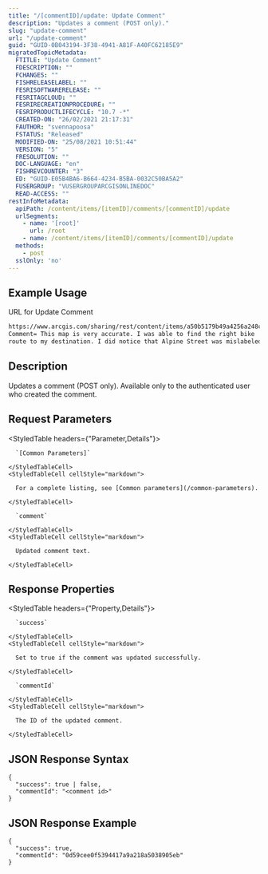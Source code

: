 ```yaml
---
title: "/[commentID]/update: Update Comment"
description: "Updates a comment (POST only)."
slug: "update-comment"
url: "/update-comment"
guid: "GUID-0B043194-3F38-4941-A81F-A40FC62185E9"
migratedTopicMetadata:
  FTITLE: "Update Comment"
  FDESCRIPTION: ""
  FCHANGES: ""
  FISHRELEASELABEL: ""
  FESRISOFTWARERELEASE: ""
  FESRITAGCLOUD: ""
  FESRIRECREATIONPROCEDURE: ""
  FESRIPRODUCTLIFECYCLE: "10.7 -*"
  CREATED-ON: "26/02/2021 21:17:31"
  FAUTHOR: "svennapoosa"
  FSTATUS: "Released"
  MODIFIED-ON: "25/08/2021 10:51:44"
  VERSION: "5"
  FRESOLUTION: ""
  DOC-LANGUAGE: "en"
  FISHREVCOUNTER: "3"
  ED: "GUID-E05B4BA6-B664-4234-B5BA-0032C50BA5A2"
  FUSERGROUP: "VUSERGROUPARCGISONLINEDOC"
  READ-ACCESS: ""
restInfoMetadata:
  apiPath: /content/items/[itemID]/comments/[commentID]/update
  urlSegments:
    - name: '[root]'
      url: /root
    - name: /content/items/[itemID]/comments/[commentID]/update
  methods:
    - post
  sslOnly: 'no'
---
```


## Example Usage

URL for Update Comment

```markdown
https://www.arcgis.com/sharing/rest/content/items/a50b5179b49a4256a248c7b5ffb82dd7/comments/ 0d59cee0f5394417a9a218a5038905eb/update
Comment= This map is very accurate. I was able to find the right bike
route to my destination. I did notice that Alpine Street was mislabeled.
```

## Description

Updates a comment (POST only). Available only to the authenticated user who created the comment. 

## Request Parameters 

<StyledTable headers={"Parameter,Details"}>
  <StyledTableRow>
    <StyledTableCell cellStyle="markdown">

      `[Common Parameters]` 

    </StyledTableCell>
    <StyledTableCell cellStyle="markdown">

      For a complete listing, see [Common parameters](/common-parameters). 

    </StyledTableCell>
  </StyledTableRow>
  <StyledTableRow>
    <StyledTableCell cellStyle="markdown">

      `comment` 

    </StyledTableCell>
    <StyledTableCell cellStyle="markdown">

      Updated comment text.

    </StyledTableCell>
  </StyledTableRow>
</StyledTable>

## Response Properties

<StyledTable headers={"Property,Details"}>
  <StyledTableRow>
    <StyledTableCell cellStyle="markdown">

      `success` 

    </StyledTableCell>
    <StyledTableCell cellStyle="markdown">

      Set to true if the comment was updated successfully.

    </StyledTableCell>
  </StyledTableRow>
  <StyledTableRow>
    <StyledTableCell cellStyle="markdown">

      `commentId` 

    </StyledTableCell>
    <StyledTableCell cellStyle="markdown">

      The ID of the updated comment.

    </StyledTableCell>
  </StyledTableRow>
</StyledTable>

## JSON Response Syntax

```other
{
  "success": true | false,
  "commentId": "<comment id>"
}          
```

## JSON Response Example

```other
{
  "success": true,
  "commentId": "0d59cee0f5394417a9a218a5038905eb"
}          
```

 
